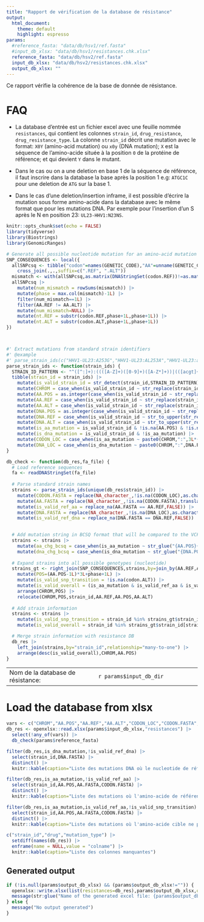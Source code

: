 ```yaml
---
title: "Rapport de vérification de la database de résistance"
output:
  html_document: 
    theme: default
    highlight: espresso 
params:
  #reference_fasta: "data/db/hsv1/ref.fasta"
  #input_db_xlsx: "data/db/hsv1/resistances.chk.xlsx"
  reference_fasta: "data/db/hsv2/ref.fasta"
  input_db_xlsx: "data/db/hsv2/resistances.chk.xlsx"
  output_db_xlsx: ""
---
```




Ce rapport vérifie la cohérence de la base de donnée de résistance.

# FAQ

 - La database d'entrée est un fichier excel avec une feuille nommée `resistances`, qui contient les colonnes `strain_id`, `drug_resistance`, `drug_resistance_type`. La colonne `strain_id` décrit une mutation avec le format: `X0Y` (amino-acid mutation) ou `x0y` (DNA mutation); `X` est la séquence de l'amino-acide située à la position `0` de la protéine de référence; et qui devient `Y` dans le mutant.

 - Dans le cas ou on a une deletion en base 1 de la séquence de référence, il faut inscrire dans la database la base après la position 1 e.g: `ATGC1C` pour une deletion de `ATG` sur la base 1.
 
 - Dans le cas d'une deletion/insertion inframe, il est possible d'écrire la mutation sous forme amino-acide dans la database avec le même format que pour les mutations DNA. Par exemple pour l'insertion d'un S après le N en position 23: `UL23-HHV1:N23NS`.

 
```r
knitr::opts_chunk$set(echo = FALSE)
library(tidyverse)
library(Biostrings)
library(GenomicRanges)

# Generate all possible nucleotide mutation for an amino-acid mutation
SNP_CONSEQUENCES <- local({
  allSNPcsq <- tibble("codon"=names(GENETIC_CODE),"AA"=unname(GENETIC_CODE)) %>%
    cross_join(.,.,suffix=c(".REF", ".ALT"))
  mismatch <- with(allSNPcsq,as.matrix(DNAStringSet(codon.REF))!=as.matrix(DNAStringSet(codon.ALT)))
  allSNPcsq |>
    mutate(num_mismatch = rowSums(mismatch)) |>
    mutate(phase = max.col(mismatch)-1L) |>
    filter(num_mismatch==1L) |>
    filter(AA.REF != AA.ALT) |>
    mutate(num_mismatch=NULL) |>
    mutate(nt.REF = substr(codon.REF,phase+1L,phase+1L)) |>
    mutate(nt.ALT = substr(codon.ALT,phase+1L,phase+1L))
})



#' Extract mutations from standard strain identifiers
#' @example 
#' parse_strain_ids(c("HHV1-UL23:A253G","HHV1-UL23:AL253A","HHV1-UL23:atg23a","HHV1-UL30:g50gtc","HHV1-UL30:t54g"))
parse_strain_ids <- function(strain_ids) {
  STRAIN_ID_PATTERN <- "^([^:]+):((([A-Z]+)([0-9]+)([A-Z*]+))|(([acgt]+)([0-9]+)([acgt]+)))$"
  tibble(strain_id = strain_ids) |>
    mutate(is_valid_strain_id = str_detect(strain_id,STRAIN_ID_PATTERN)) |>
    mutate(CHROM = case_when(is_valid_strain_id ~ str_replace(strain_id,STRAIN_ID_PATTERN,"\\1"))) |>
    mutate(AA.POS = as.integer(case_when(is_valid_strain_id ~ str_replace(strain_id,STRAIN_ID_PATTERN,"\\5")))) |>
    mutate(AA.REF = case_when(is_valid_strain_id ~ str_replace(strain_id,STRAIN_ID_PATTERN,"\\4"))) |>
    mutate(AA.ALT = case_when(is_valid_strain_id ~ str_replace(strain_id,STRAIN_ID_PATTERN,"\\6"))) |>
    mutate(DNA.POS = as.integer(case_when(is_valid_strain_id ~ str_replace(strain_id,STRAIN_ID_PATTERN,"\\9")))) |>
    mutate(DNA.REF = case_when(is_valid_strain_id ~ str_to_upper(str_replace(strain_id,STRAIN_ID_PATTERN,"\\8")))) |>
    mutate(DNA.ALT = case_when(is_valid_strain_id ~ str_to_upper(str_replace(strain_id,STRAIN_ID_PATTERN,"\\10")))) |>
    mutate(is_aa_mutation = is_valid_strain_id & !is.na(AA.POS) & !is.na(CHROM)) |>
    mutate(is_dna_mutation = is_valid_strain_id & !is_aa_mutation) |>
    mutate(CODON_LOC = case_when(is_aa_mutation ~ paste0(CHROM,":",3L*(AA.POS-1L) + 1L,"-",3L*(AA.POS-1L)*nchar(AA.REF) + 3L))) |>
    mutate(DNA_LOC = case_when(is_dna_mutation ~ paste0(CHROM,":",DNA.POS,"-",DNA.POS + nchar(DNA.REF)-1L)))
}

db_check <- function(db_res,fa_file) {
  # Load reference sequences
  fa <- readDNAStringSet(fa_file)
  
  # Parse standard strain names
  strains <- parse_strain_ids(unique(db_res$strain_id)) |>
    mutate(CODON.FASTA = replace(NA_character_,!is.na(CODON_LOC),as.character(fa[GRanges(CODON_LOC[!is.na(CODON_LOC)])]))) |>
    mutate(AA.FASTA = replace(NA_character_,!is.na(CODON.FASTA),translate(DNAStringSet(CODON.FASTA[!is.na(CODON.FASTA)]),no.init.codon = TRUE))) |>
    mutate(is_valid_ref_aa = replace_na(AA.FASTA == AA.REF,FALSE)) |>
    mutate(DNA.FASTA = replace(NA_character_,!is.na(DNA_LOC),as.character(fa[GRanges(DNA_LOC[!is.na(DNA_LOC)])]))) |>
    mutate(is_valid_ref_dna = replace_na(DNA.FASTA == DNA.REF,FALSE))
    

  # Add mutation string in BCSQ format that will be compared to the VCF calls
  strains <- strains |>
    mutate(aa_chg_bcsq = case_when(is_aa_mutation ~ str_glue("{AA.POS}{AA.REF}>{AA.POS}{AA.ALT}"))) |>
    mutate(dna_chg_bcsq = case_when(is_dna_mutation ~ str_glue("{DNA.POS}{DNA.REF}>{DNA.POS}{DNA.ALT}")))
  
  # Expand strains into all possible genotypes (nucleotide)
  strains_gt <- right_join(SNP_CONSEQUENCES,strains,by=join_by(AA.REF,AA.ALT,codon.REF==CODON.FASTA),relationship="many-to-many") |>
    mutate(POS=(AA.POS-1L)*3L+phase+1L) |>
    mutate(is_valid_snp_transition = !is.na(codon.ALT)) |>
    mutate(is_valid_overall = (is_aa_mutation & is_valid_ref_aa & is_valid_snp_transition) | (is_dna_mutation & is_valid_ref_dna)) |>
    arrange(CHROM,POS) |>
    relocate(CHROM,POS,strain_id,AA.REF,AA.POS,AA.ALT)
  
  # Add strain information
  strains <- strains |>
    mutate(is_valid_snp_transition = strain_id %in% strains_gt$strain_id[strains_gt$is_valid_snp_transition]) |>
    mutate(is_valid_overall = strain_id %in% strains_gt$strain_id[strains_gt$is_valid_overall])

  # Merge strain information with resistance DB
  db_res |>
    left_join(strains,by="strain_id",relationship="many-to-one") |>
    arrange(desc(is_valid_overall),CHROM,AA.POS)
}
```

|                                   |                                         |
|-----------------------------------|-----------------------------------------|
| Nom de la database de résistance: | ``r params$input_db_dir``               |



# Load the database from xlsx
```r
vars <- c("CHROM","AA.POS","AA.REF","AA.ALT","CODON_LOC","CODON.FASTA","AA.FASTA","is_valid_strain_id","is_valid_ref_aa","aa_chg_bcsq","is_valid_transition","is_valid_overall","is_dna_mutation","is_valid_ref_dna","DNA.FASTA","is_aa_mutation","is_valid_snp_transition")
db_res <- openxlsx::read.xlsx(params$input_db_xlsx,"resistances") |>
  select(!any_of(vars)) |>
  db_check(params$reference_fasta)
```

```r
filter(db_res,is_dna_mutation,!is_valid_ref_dna) |>
  select(strain_id,DNA.FASTA) |>
  distinct() |>
  knitr::kable(caption="Liste des mutations DNA où le nucleotide de référence est invalide")

filter(db_res,is_aa_mutation,!is_valid_ref_aa) |>
  select(strain_id,AA.POS,AA.FASTA,CODON.FASTA) |>
  distinct() |>
  knitr::kable(caption="Liste des mutations où l'amino-acide de référence est invalide")

filter(db_res,is_aa_mutation,is_valid_ref_aa,!is_valid_snp_transition) |>
  select(strain_id,AA.POS,AA.FASTA,CODON.FASTA) |>
  distinct() |>
  knitr::kable(caption="Liste des mutations où l'amino-acide cible ne peut être obtenu par un SNP")

c("strain_id","drug","mutation_type") |>
  setdiff(names(db_res)) |>
  enframe(name = NULL,value = "colname") |>
  knitr::kable(caption="Liste des colonnes manquantes")
```




## Generated output
```r
if (!is.null(params$output_db_xlsx) && (params$output_db_xlsx!="")) {
  openxlsx::write.xlsx(list(resistances=db_res),params$output_db_xlsx,overwrite = TRUE)  
  message(str:glue("Name of the generated excel file: {params$output_db_xlsx}"))
} else {
  message("No output generated")  
}
```

